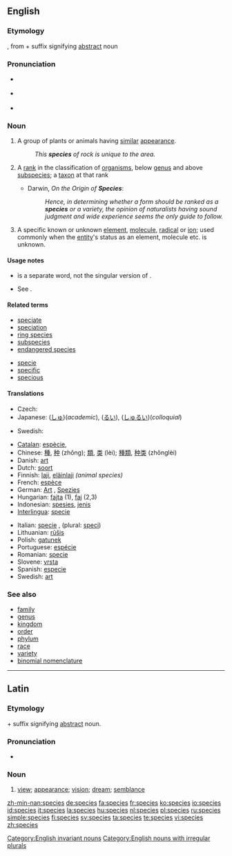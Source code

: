 {{wikipedia}}
==English==

===Etymology===
{{L.}} {{term|species|lang=la||view; appearance; vision; dream; semblance}}, from {{term|specere|lang=la||to see}} + {{term|-ies|lang=la}} suffix signifying [[abstract]] noun

===Pronunciation===
* {{a|RP}} {{IPA|/ˈspiːʃiːz/}}
* {{a|US}} {{IPA|/ˈspiːsiːz/ or /ˈspiːʃiːz/}}
* {{audio|en-us-species.ogg|Audio (US)}}

===Noun===
{{en-noun|species}}

# A group of plants or animals having [[similar]] [[appearance]].
#: ''This '''species''' of rock is unique to the area.''
# {{context|biology|taxonomy}} A [[rank]] in the classification of [[organism]]s, below [[genus]] and above [[subspecies]]; a [[taxon]] at that rank
#* Darwin, ''On the Origin of '''Species''''':
#*: ''Hence, in determining whether a form should be ranked as a '''species''' or a variety, the opinion of naturalists having sound judgment and wide experience seems the only guide to follow.''
# {{chemistry}} A specific known or unknown [[element]], [[molecule]], [[radical]] or [[ion]]; used commonly when the [[entity]]'s status as an element, molecule etc. is unknown.

====Usage notes====
* {{term|specie}} is a separate word, not the singular version of {{term|species}}.
* {{sense|biology, taxonomy, rank in the classification of organisms}} See {{term|species name}}.

====Related terms====
* [[speciate]]
* [[speciation]]
* [[ring species]]
* [[subspecies]]
* [[endangered species]]

* [[specie]]
* [[specific]]
* [[specious]]

====Translations====
{{trans-top|rank in a taxonomic classification}}
* Czech: {{t+|cs|druh|m}}
* Japanese: {{t+|ja|種|tr=shu|sc=Jpan}} ([[しゅ]])(''academic''), {{t+|ja|類|tr=rui|sc=Jpan}} ([[るい]]), {{t+|ja|種類|tr=shurui|sc=Jpan}} ([[しゅるい]])(''colloquial'')
{{trans-mid}}
* Swedish: {{t+|sv|art|c}}
{{trans-bottom}}

{{ttbc-top}}
* [[Catalan]]: [[espècie]], {{f}}
* Chinese: [[種]], [[种]] (zhǒng); [[類]], [[类]] (lèi); [[種類]], [[种类]] (zhǒnglèi)
* Danish: [[art]] {{c}}
* Dutch: [[soort]] {{f}}
* Finnish: [[laji]], [[eläinlaji]] ''(animal species)''
* French: [[espèce]] {{f}}
* German: [[Art]] {{f}}, [[Spezies]] {{f}}
* Hungarian: [[fajta]] (1), [[faj]] (2,3)
* Indonesian: [[spesies]], [[jenis]]
* [[Interlingua]]: [[specie]]
{{ttbc-mid}}
* Italian: [[specie]] {{f}}, (plural: [[speci]])
* Lithuanian: [[rūšis]] {{f}}
* Polish: [[gatunek]] {{m}}
* Portuguese: [[espécie]] {{f}}
* Romanian: [[specie]] {{f}}
* Slovene: [[vrsta]] {{f}}
* Spanish: [[especie]] {{f}}
* Swedish: [[art]] {{c}}
{{ttbc-bottom}}

===See also===
* [[family]]
* [[genus]]
* [[kingdom]]
* [[order]]
* [[phylum]]
* [[race]]
* [[variety]]
* [[binomial nomenclature]]

[[Category:English invariant nouns]]
[[Category:English nouns with irregular plurals]]

----

==Latin==

===Etymology===
{{term|specere|lang=la||to see}} + {{term|-ies|lang=la}} suffix signifying [[abstract]] noun.

===Pronunciation===
* {{audio|La-species.OGG|audio}}

===Noun===
{{infl|la|noun|head=spĕcĭēs|gender=f|genitive|[[speciei|spĕciēī]]}}

# [[view]]; [[appearance]]; [[vision]]; [[dream]]; [[semblance]]

[[zh-min-nan:species]]
[[de:species]]
[[fa:species]]
[[fr:species]]
[[ko:species]]
[[io:species]]
[[id:species]]
[[it:species]]
[[la:species]]
[[hu:species]]
[[nl:species]]
[[pl:species]]
[[ru:species]]
[[simple:species]]
[[fi:species]]
[[sv:species]]
[[ta:species]]
[[te:species]]
[[vi:species]]
[[zh:species]]